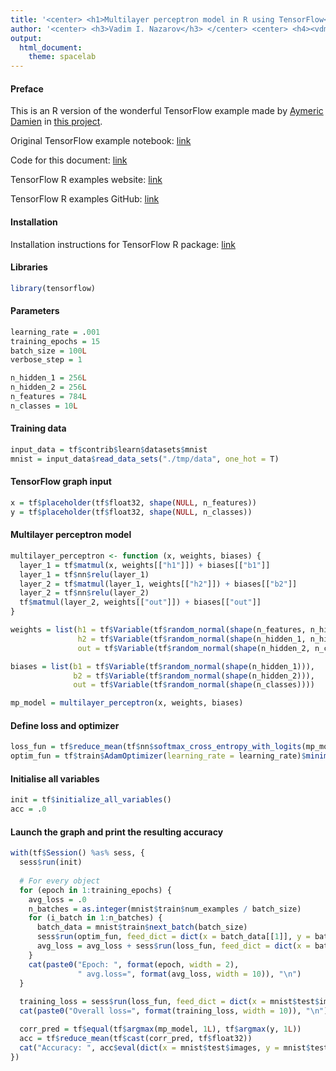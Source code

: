 ```yaml
---
title: '<center> <h1>Multilayer perceptron model in R using TensorFlow</h1></center>'
author: '<center> <h3>Vadim I. Nazarov</h3> </center> <center> <h4><vdm.nazarov@gmail.com></h4> </center>'
output: 
  html_document: 
    theme: spacelab
---
```


#### Preface
This is an R version of the wonderful TensorFlow example made by [Aymeric Damien](https://github.com/aymericdamien) in [this project](https://github.com/aymericdamien/TensorFlow-Examples/).

Original TensorFlow example notebook: [link](https://github.com/aymericdamien/TensorFlow-Examples/blob/master/notebooks/3_NeuralNetworks/multilayer_perceptron.ipynb)

Code for this document: [link](https://github.com/vadimnazarov/tensorflow-r-examples/src/3_NeuralNetworks/multilayer_perceptron.Rmd)

TensorFlow R examples website: [link](https://vadimnazarov.github.io/tensorflow-r-examples/)

TensorFlow R examples GitHub: [link](https://github.com/vadimnazarov/tensorflow-r-examples/)

#### Installation
Installation instructions for TensorFlow R package: [link](https://rstudio.github.io/tensorflow/)

#### Libraries
```r
library(tensorflow)
```

#### Parameters
```r
learning_rate = .001
training_epochs = 15
batch_size = 100L
verbose_step = 1

n_hidden_1 = 256L
n_hidden_2 = 256L
n_features = 784L
n_classes = 10L
```

#### Training data
```r
input_data = tf$contrib$learn$datasets$mnist
mnist = input_data$read_data_sets("./tmp/data", one_hot = T)
```

#### TensorFlow graph input
```r
x = tf$placeholder(tf$float32, shape(NULL, n_features))
y = tf$placeholder(tf$float32, shape(NULL, n_classes))
```

#### Multilayer perceptron model
```r
multilayer_perceptron <- function (x, weights, biases) {
  layer_1 = tf$matmul(x, weights[["h1"]]) + biases[["b1"]]
  layer_1 = tf$nn$relu(layer_1)
  layer_2 = tf$matmul(layer_1, weights[["h2"]]) + biases[["b2"]]
  layer_2 = tf$nn$relu(layer_2)
  tf$matmul(layer_2, weights[["out"]]) + biases[["out"]]
}

weights = list(h1 = tf$Variable(tf$random_normal(shape(n_features, n_hidden_1))), 
               h2 = tf$Variable(tf$random_normal(shape(n_hidden_1, n_hidden_2))), 
               out = tf$Variable(tf$random_normal(shape(n_hidden_2, n_classes))))

biases = list(b1 = tf$Variable(tf$random_normal(shape(n_hidden_1))), 
              b2 = tf$Variable(tf$random_normal(shape(n_hidden_2))), 
              out = tf$Variable(tf$random_normal(shape(n_classes))))

mp_model = multilayer_perceptron(x, weights, biases)
```

#### Define loss and optimizer
```r
loss_fun = tf$reduce_mean(tf$nn$softmax_cross_entropy_with_logits(mp_model, y))
optim_fun = tf$train$AdamOptimizer(learning_rate = learning_rate)$minimize(loss_fun)
```

#### Initialise all variables
```r
init = tf$initialize_all_variables()
acc = .0
```

#### Launch the graph and print the resulting accuracy
```r
with(tf$Session() %as% sess, {
  sess$run(init)
  
  # For every object
  for (epoch in 1:training_epochs) {
    avg_loss = .0
    n_batches = as.integer(mnist$train$num_examples / batch_size)
    for (i_batch in 1:n_batches) {
      batch_data = mnist$train$next_batch(batch_size)
      sess$run(optim_fun, feed_dict = dict(x = batch_data[[1]], y = batch_data[[2]]))
      avg_loss = avg_loss + sess$run(loss_fun, feed_dict = dict(x = batch_data[[1]], y = batch_data[[2]])) / n_batches
    }
    cat(paste0("Epoch: ", format(epoch, width = 2), 
               " avg.loss=", format(avg_loss, width = 10)), "\n")
  }
  
  training_loss = sess$run(loss_fun, feed_dict = dict(x = mnist$test$images, y = mnist$test$labels))
  cat(paste0("Overall loss=", format(training_loss, width = 10)), "\n")

  corr_pred = tf$equal(tf$argmax(mp_model, 1L), tf$argmax(y, 1L))
  acc = tf$reduce_mean(tf$cast(corr_pred, tf$float32))
  cat("Accuracy: ", acc$eval(dict(x = mnist$test$images, y = mnist$test$labels)), "\n")
})
```